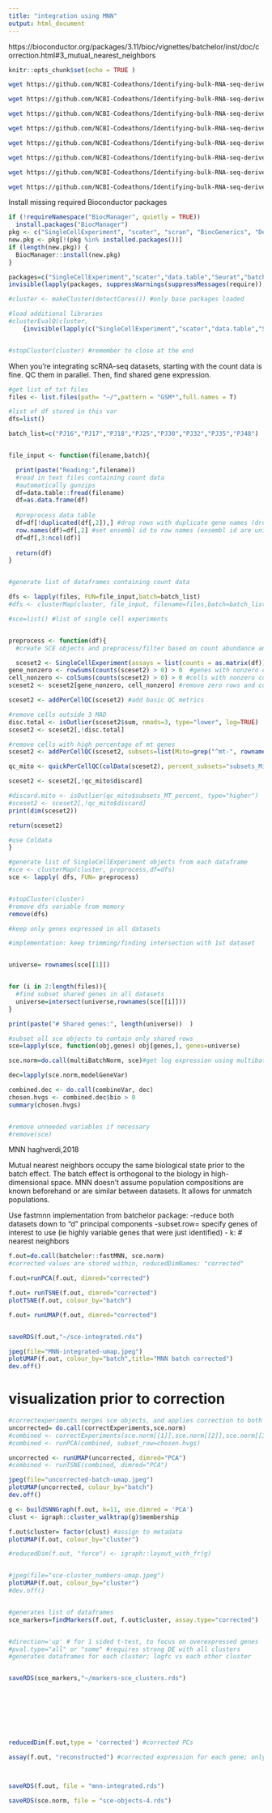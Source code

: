 ```yaml
---
title: "integration using MNN"
output: html_document
---
```


https://bioconductor.org/packages/3.11/bioc/vignettes/batchelor/inst/doc/correction.html#3_mutual_nearest_neighbors

```r
knitr::opts_chunk$set(echo = TRUE )
```

```bash
wget https://github.com/NCBI-Codeathons/Identifying-bulk-RNA-seq-derived-biomarkers-of-cancer-risk-within-single-cell-populations/raw/master/data/GSE103224_RAW/GSM2758471_PJ016.filtered.matrix.txt.gz

wget https://github.com/NCBI-Codeathons/Identifying-bulk-RNA-seq-derived-biomarkers-of-cancer-risk-within-single-cell-populations/raw/master/data/GSE103224_RAW/GSM2758472_PJ017.filtered.matrix.txt.gz

wget https://github.com/NCBI-Codeathons/Identifying-bulk-RNA-seq-derived-biomarkers-of-cancer-risk-within-single-cell-populations/raw/master/data/GSE103224_RAW/GSM2758473_PJ018.filtered.matrix.txt.gz

wget https://github.com/NCBI-Codeathons/Identifying-bulk-RNA-seq-derived-biomarkers-of-cancer-risk-within-single-cell-populations/raw/master/data/GSE103224_RAW/GSM2758474_PJ025.filtered.matrix.txt.gz

wget https://github.com/NCBI-Codeathons/Identifying-bulk-RNA-seq-derived-biomarkers-of-cancer-risk-within-single-cell-populations/raw/master/data/GSE103224_RAW/GSM2758475_PJ030.filtered.matrix.txt.gz

wget https://github.com/NCBI-Codeathons/Identifying-bulk-RNA-seq-derived-biomarkers-of-cancer-risk-within-single-cell-populations/raw/master/data/GSE103224_RAW/GSM2758476_PJ032.filtered.matrix.txt.gz

wget https://github.com/NCBI-Codeathons/Identifying-bulk-RNA-seq-derived-biomarkers-of-cancer-risk-within-single-cell-populations/raw/master/data/GSE103224_RAW/GSM2758477_PJ035.filtered.matrix.txt.gz

wget https://github.com/NCBI-Codeathons/Identifying-bulk-RNA-seq-derived-biomarkers-of-cancer-risk-within-single-cell-populations/raw/master/data/GSE103224_RAW/GSM2940098_PJ048.filtered.matrix.txt.gz
```

Install missing required Bioconductor packages
```r
if (!requireNamespace("BiocManager", quietly = TRUE))
  install.packages("BiocManager")
pkg <- c("SingleCellExperiment", "scater", "scran", "BiocGenerics", "DelayedArray", "DelayedMatrixStats", "limma", "S4Vectors", "SummarizedExperiment", "batchelor")
new.pkg <- pkg[!(pkg %in% installed.packages())]
if (length(new.pkg)) {
  BiocManager::install(new.pkg)
}
```

```r
packages=c("SingleCellExperiment","scater","data.table","Seurat","batchelor","future","dplyr","scran","parallel")
invisible(lapply(packages, suppressWarnings(suppressMessages(require)), character.only = TRUE))
```


```r
#cluster <- makeCluster(detectCores()) #only base packages loaded

#load additional libraries
#clusterEvalQ(cluster,
    {invisible(lapply(c("SingleCellExperiment","scater","data.table","Seurat","batchelor","future","dplyr","scran","parallel"), require, character.only = TRUE))} ) 


#stopCluster(cluster) #remember to close at the end
```



When you're integrating scRNA-seq datasets, starting with the count data is fine. QC them in parallel. Then, find shared gene expression.
```r
#get list of txt files
files <- list.files(path= "~/",pattern = "GSM*",full.names = T) 

#list of df stored in this var
dfs=list()

batch_list=c("PJ16","PJ17","PJ18","PJ25","PJ30","PJ32","PJ35","PJ48")


file_input <- function(filename,batch){

  print(paste("Reading:",filename))
  #read in text files containing count data
  #automatically gunzips
  df=data.table::fread(filename) 
  df=as.data.frame(df)
  
  #preprocess data table
  df=df[!duplicated(df[,2]),] #drop rows with duplicate gene names (dropping the second instance)
  row.names(df)=df[,2] #set ensembl id to row names (ensembl id are unique, but gene names aren't)
  df=df[,3:ncol(df)]
  
  return(df) 
}


#generate list of dataframes containing count data

dfs <- lapply(files, FUN=file_input,batch=batch_list)
#dfs <- clusterMap(cluster, file_input, filename=files,batch=batch_list)
```



```r
#sce=list() #list of single cell experiments


preprocess <- function(df){
  #create SCE objects and preprocess/filter based on count abundance and MT gene expression

  sceset2 <- SingleCellExperiment(assays = list(counts = as.matrix(df)))
gene_nonzero <- rowSums(counts(sceset2) > 0) > 0  #genes with nonzero counts
cell_nonzero <- colSums(counts(sceset2) > 0) > 0 #cells with nonzero counts
sceset2 <- sceset2[gene_nonzero, cell_nonzero] #remove zero rows and columns

sceset2 <- addPerCellQC(sceset2) #add basic QC metrics

#remove cells outside 3 MAD
disc.total <- isOutlier(sceset2$sum, nmads=3, type="lower", log=TRUE) 
sceset2 <- sceset2[,!disc.total]

#remove cells with high percentage of mt genes
sceset2 <- addPerCellQC(sceset2, subsets=list(Mito=grep("^mt-", rownames(sceset2)),ignore.case=T))

qc_mito <- quickPerCellQC(colData(sceset2), percent_subsets="subsets_Mito_percent")

sceset2 <- sceset2[,!qc_mito$discard]

#discard.mito <- isOutlier(qc_mito$subsets_MT_percent, type="higher")
#sceset2 <- sceset2[,!qc_mito$discard]
print(dim(sceset2))

return(sceset2)

#use Coldata
}

#generate list of SingleCellExperiment objects from each dataframe
#sce <- clusterMap(cluster, preprocess,df=dfs)
sce <- lapply( dfs, FUN= preprocess)


#stopCluster(cluster)
#remove dfs variable from memory
remove(dfs) 
```



```r
#keep only genes expressed in all datasets

#implementation: keep trimming/finding intersection with 1st dataset


universe= rownames(sce[[1]])


for (i in 2:length(files)){
  #find subset shared genes in all datasets
  universe=intersect(universe,rownames(sce[[i]]))
}

print(paste("# Shared genes:", length(universe))  )

#subset all sce objects to contain only shared rows
sce=lapply(sce, function(obj,genes) obj[genes,], genes=universe)

sce.norm=do.call(multiBatchNorm, sce)#get log expression using multibatchnorm

dec=lapply(sce.norm,modelGeneVar)

combined.dec <- do.call(combineVar, dec)
chosen.hvgs <- combined.dec$bio > 0
summary(chosen.hvgs)


#remove unneeded variables if necessary
#remove(sce)
```

MNN
haghverdi,2018

Mutual nearest neighbors occupy the same biological state prior to the batch effect. The batch effect is orthogonal to the biology in high-dimensional space. MNN doesn't assume population compositions are known beforehand or are similar between datasets. It allows for unmatch populations. 

Use fastmnn implementation from batchelor package:
-reduce both datasets down to "d" principal components
-subset.row= specify genes of interest to use (ie highly variable genes that were just identified)
- k: # nearest neighbors 
```r
f.out=do.call(batchelor::fastMNN, sce.norm)
#corrected values are stored within, reducedDimNames: "corrected"
```



```r
f.out=runPCA(f.out, dimred="corrected")

f.out= runTSNE(f.out, dimred="corrected")
plotTSNE(f.out, colour_by="batch")

f.out= runUMAP(f.out, dimred="corrected")


saveRDS(f.out,"~/sce-integrated.rds")

jpeg(file="MNN-integrated-umap.jpeg")
plotUMAP(f.out, colour_by="batch",title="MNN batch corrected")
dev.off()
```




# visualization prior to correction

```r
#correctexperiments merges sce objects, and applies correction to both objects; this chunk is all PRIOR to correction
uncorrected= do.call(correctExperiments,sce.norm)
#combined <- correctExperiments(sce.norm[[1]],sce.norm[[2]],sce.norm[[3]],sce.norm[[4]], PARAM=NoCorrectParam())
#combined <- runPCA(combined, subset_row=chosen.hvgs)

uncorrected <- runUMAP(uncorrected, dimred="PCA")
#combined <- runTSNE(combined, dimred="PCA")

jpeg(file="uncorrected-batch-umap.jpeg")
plotUMAP(uncorrected, colour_by="batch")
dev.off()
```

```r

g <- buildSNNGraph(f.out, k=11, use.dimred = 'PCA')
clust <- igraph::cluster_walktrap(g)$membership

f.out$cluster= factor(clust) #assign to metadata
plotUMAP(f.out, colour_by="cluster")

#reducedDim(f.out, "force") <- igraph::layout_with_fr(g)


#jpeg(file="sce-cluster_numbers-umap.jpeg")
plotUMAP(f.out, colour_by="cluster")
#dev.off()


#generates list of dataframes
sce_markers=findMarkers(f.out, f.out$cluster, assay.type="corrected")


#direction='up' # for 1 sided t-test, to focus on overexpressed genes
#pval.type="all" or "some" #requires strong DE with all clusters
#generates dataframes for each cluster; logfc vs each other cluster


saveRDS(sce_markers,"~/markers-sce_clusters.rds")

```

```r

```

```r

```

```r

```

```r

```

```r

```

```r

```

```r

```



















```r

reducedDim(f.out,type = 'corrected') #corrected PCs

assay(f.out, "reconstructed") #corrected expression for each gene; only use for viz




```






```r
saveRDS(f.out, file = "mnn-integrated.rds")

saveRDS(sce.norm, file = "sce-objects-4.rds")
```

